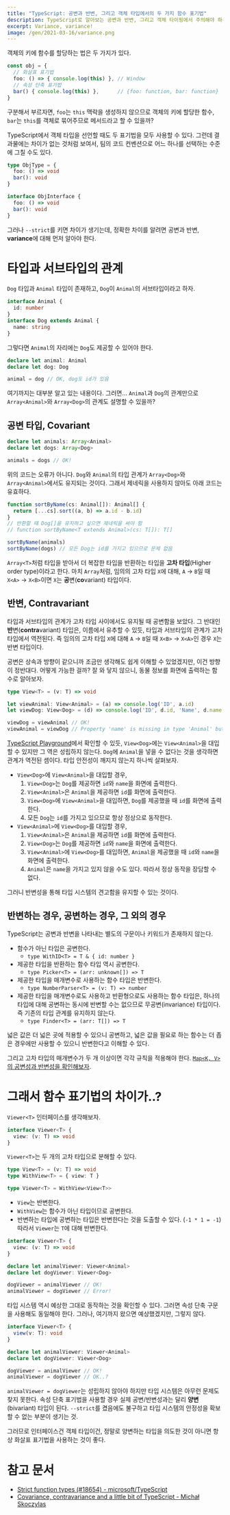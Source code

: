 ```yaml
---
title: "TypeScript: 공변과 반변, 그리고 객체 타입에서의 두 가지 함수 표기법"
description: TypeScript로 알아보는 공변과 반변, 그리고 객체 타이핑에서 주의해야 하는 점
excerpt: Variance, variance!
image: /gen/2021-03-16/variance.png
---
```


객체의 키에 함수를 할당하는 법은 두 가지가 있다.

```ts
const obj = {
  // 화살표 표기법
  foo: () => { console.log(this) }, // Window
  // 속성 단축 표기법
  bar() { console.log(this) },      // {foo: function, bar: function}
}
```

구분해서 부르자면, `foo`는 `this` 맥락을 생성하지 않으므로 객체의 키에 할당한 함수, `bar`는 `this`를 객체로 묶어주므로 메서드라고 할 수 있을까?

TypeScript에서 객체 타입을 선언할 때도 두 표기법을 모두 사용할 수 있다. 그런데 결과물에는 차이가 없는 것처럼 보여서, 팀의 코드 컨벤션으로 어느 하나를 선택하는 수준에 그칠 수도 있다.

```ts
type ObjType = {
  foo: () => void
  bar(): void
}

interface ObjInterface {
  foo: () => void
  bar(): void
}
```

그러나 `--strict`를 키면 차이가 생기는데, 정확한 차이를 알려면 공변과 반변, **variance**에 대해 먼저 알아야 한다.

# 타입과 서브타입의 관계

`Dog` 타입과 `Animal` 타입이 존재하고, `Dog`이 `Animal`의 서브타입이라고 하자.

```ts
interface Animal {
  id: number
}
interface Dog extends Animal {
  name: string
}
```

그렇다면 `Animal`의 자리에는 `Dog`도 제공할 수 있어야 한다.

```ts
declare let animal: Animal
declare let dog: Dog

animal = dog // OK, dog도 id가 있음
```

여기까지는 대부분 알고 있는 내용이다. 그러면... `Animal`과 `Dog`의 관계만으로 `Array<Animal>`와 `Array<Dog>`의 관계도 설명할 수 있을까?

## 공변 타입, Covariant

```ts
declare let animals: Array<Animal>
declare let dogs: Array<Dog>

animals = dogs // OK!
```

위의 코드는 오류가 아니다. `Dog`와 `Animal`의 타입 관계가 `Array<Dog>`와 `Array<Animal>`에서도 유지되는 것이다. 그래서 제네릭을 사용하지 않아도 아래 코드는 유효하다.

```ts
function sortByName(cs: Animal[]): Animal[] {
  return [...cs].sort((a, b) => a.id - b.id)
}
// 반환할 때 Dog[]을 유지하고 싶으면 제네릭을 써야 함
// function sortByName<T extends Animal>(cs: T[]): T[]

sortByName(animals)
sortByName(dogs) // 모든 Dog는 id를 가지고 있으므로 문제 없음
```

`Array<T>`처럼 타입을 받아서 더 복잡한 타입을 반환하는 타입을 **고차 타입**(Higher order type)이라고 한다. 마치 `Array`처럼, 임의의 고차 타입 `X`에 대해, `A` → `B`일 때 `X<A>` → `X<B>`이면 `X`는 <b>공</b>변(<b>co</b>variant) 타입이다.

## 반변, Contravariant

타입과 서브타입의 관계가 고차 타입 사이에서도 유지될 때 공변함을 보았다. 그 반대인 <b>반</b>변(<b>contra</b>variant) 타입은, 이름에서 유추할 수 있듯, 타입과 서브타입의 관계가 고차 타입에서 역전된다. 즉 임의의 고차 타입 `X`에 대해 `A` → `B`일 때 `X<B>` → `X<A>`인 경우 `X`는 반변 타입이다.

공변은 상속과 방향이 같으니까 조금만 생각해도 쉽게 이해할 수 있었겠지만, 이건 방향이 정반대다. 어떻게 가능한 걸까? 잘 와 닿지 않으니, 동물 정보를 화면에 출력하는 함수로 알아보자.

```ts
type View<T> = (v: T) => void

let viewAnimal: View<Animal> = (a) => console.log('ID', a.id)
let viewDog: View<Dog> = (d) => console.log('ID', d.id, 'Name', d.name)

viewDog = viewAnimal // OK!
viewAnimal = viewDog // Property 'name' is missing in type 'Animal' but required in type 'Dog'.
```

[TypeScript Playground](https://www.typescriptlang.org/play?ssl=1&ssc=1&pln=14&pc=21#code/JYOwLgpgTgZghgYwgAgIImAWzgG2QbwChllgATALmRAFdMAjaQgX0NElkRQBEB7Ac2QQAHpBBkAzmgzY8REiDiYIVCWCih+LQoTABPAA4oAasAgB3ADwAVAHzIAvMgAUANyrWAlI-uve5HRwIMGRXM3N0LFwqUwtLSNl7J2c4bwd7BF4QCV4ggDocAWcAcgBJbmKAGmQ4PPJPQiCQsIs+fhjwyzaklzI0jKyc-ML+EvKq5DI6smrigDklCAmpxWUGwhaImVxHUPC2jf2BXc2E3CA)에서 확인할 수 있듯, `View<Dog>`에는 `View<Animal>`을 대입할 수 있지만 그 역은 성립하지 않는다. `Dog`에 `Animal`을 넣을 수 없다는 것을 생각하면 관계가 역전된 셈이다. 타입 안전성이 깨지지 않는지 하나씩 살펴보자.

- `View<Dog>`에 `View<Animal>`을 대입할 경우,
  1. `View<Dog>`는 `Dog`를 제공하면 `id`와 `name`을 화면에 출력한다.
  2. `View<Animal>`은 `Animal`을 제공하면 `id`를 화면에 출력한다.
  3. `View<Dog>`에 `View<Animal>`을 대입하면, `Dog`를 제공했을 때 `id`를 화면에 출력한다.
  4. 모든 `Dog`는 `id`를 가지고 있으므로 항상 정상으로 동작한다.
- `View<Animal>`에 `View<Dog>`를 대입할 경우,
  1. `View<Animal>`은 `Animal`을 제공하면 `id`를 화면에 출력한다.
  2. `View<Dog>`는 `Dog`를 제공하면 `id`와 `name`을 화면에 출력한다.
  3. `View<Animal>`에 `View<Dog>`를 대입하면, `Animal`을 제공했을 때 `id`와 `name`을 화면에 출력한다.
  4. `Animal`은 `name`을 가지고 있지 않을 수도 있다. 따라서 정상 동작을 장담할 수 없다.

그러니 반변성을 통해 타입 시스템의 견고함을 유지할 수 있는 것이다.

## 반변하는 경우, 공변하는 경우, 그 외의 경우

TypeScript는 공변과 반변을 나타내는 별도의 구문이나 키워드가 존재하지 않는다.

- 함수가 아닌 타입은 공변한다.
  - `type WithID<T> = T & { id: number }`
- 제공한 타입을 반환하는 함수 타입 역시 공변한다.
  - `type Picker<T> = (arr: unknown[]) => T`
- 제공한 타입을 매개변수로 사용하는 함수 타입은 반변한다.
  - `type NumberParser<T> = (v: T) => number`
- 제공한 타입을 매개변수로도 사용하고 반환형으로도 사용하는 함수 타입은, 하나의 타입에 대해 공변하는 동시에 반변할 수는 없으므로 무공변(invariance) 타입이다. 즉 기존의 타입 관계를 유지하지 않는다.
  - `type Finder<T> = (arr: T[]) => T`

넓은 값은 더 넓은 곳에 적용할 수 있으니 공변하고, 넓은 값을 필요로 하는 함수는 더 좁은 경우에만 사용할 수 있으니 반변한다고 이해할 수 있다.

그리고 고차 타입의 매개변수가 두 개 이상이면 각각 규칙을 적용해야 한다. [`Map<K, V>`의 공변성과 반변성을 확인해보자](https://www.typescriptlang.org/play?#code/JYOwLgpgTgZghgYwgAgIImAWzgG2QbwChllgATALmRAFdMAjaQgX0NElkRQBEB7Ac2QQAHpBBkAzmgzY8REiDiYIVCWCih+LQoTIQEOOFBQ4IYZAl5w4VALJwADgB4AFAEpkAXgB80rLgAaP1lvXX1DY2RTc0sySmR7Z3cvXz5+ILTQwktrLwteOOQAeiLkAGlAATHkADVkQAquwAUW5EBXmsABnp09AyMTM3zwKGt4xNcANyp0fxwPH2QR3nIMgVDOiJ6Y3n64MhsEx1GqNOnfOYXg3CzLTe28y-VB4tKywBSm5EAMHtag6pe2oA).

# 그래서 함수 표기법의 차이가..?

`Viewer<T>` 인터페이스를 생각해보자.

```ts
interface Viewer<T> {
  view: (v: T) => void
}
```

`Viewer<T>`는 두 개의 고차 타입으로 분해할 수 있다.

```ts
type View<T> = (v: T) => void
type WithView<T> = { view: T }

type Viewer<T> = WithView<View<T>>
```

- `View`는 반변한다.
- `WithView`는 함수가 아닌 타입이므로 공변한다.
- 반변하는 타입에 공변하는 타입은 반변한다는 것을 도출할 수 있다. (`-1 * 1 = -1`) 따라서 `Viewer`는 `T`에 대해 반변한다.

```ts
interface Viewer<T> {
  view: (v: T) => void
}

declare let animalViewer: Viewer<Animal>
declare let dogViewer: Viewer<Dog>

dogViewer = animalViewer // OK!
animalViewer = dogViewer // Error!
```

타입 시스템 역시 예상한 그대로 동작하는 것을 확인할 수 있다. 그러면 속성 단축 구문을 사용해도 동일해야 한다. 그러나, 여기까지 왔으면 예상했겠지만, 그렇지 않다.

```ts
interface Viewer<T> {
  view(v: T): void
}

declare let animalViewer: Viewer<Animal>
declare let dogViewer: Viewer<Dog>

dogViewer = animalViewer // OK!
animalViewer = dogViewer // OK..?
```

`animalViewer = dogViewer`는 성립하지 않아야 하지만 타입 시스템은 아무런 문제도 찾지 못한다. 속성 단축 표기법을 사용할 경우 실제 공변/반변성과는 달리 **양변**(bivariant) 타입이 된다. `--strict`를 켰음에도 불구하고 타입 시스템의 안정성을 확보할 수 없는 부분이 생기는 것.

그러므로 인터페이스건 객체 타입이건, 정말로 양변하는 타입을 의도한 것이 아니면 항상 화살표 표기법을 사용하는 것이 좋다.

# 참고 문서

- [Strict function types (#18654) - microsoft/TypeScript](https://github.com/microsoft/TypeScript/pull/18654)
- [Covariance, contravariance and a little bit of TypeScript - Michał Skoczylas](https://medium.com/@michalskoczylas/covariance-contravariance-and-a-little-bit-of-typescript-2e61f41f6f68)
